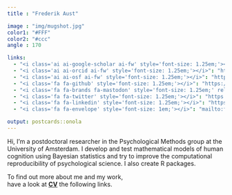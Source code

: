 ```yaml
---
title : "Frederik Aust"

image : "img/mugshot.jpg"
color1: "#FFF"
color2: "#ccc"
angle : 170

links:
  - "<i class='ai ai-google-scholar ai-fw' style='font-size: 1.25em;'></i>": "https://scholar.google.de/citations?user=8pqcwFcAAAAJ"
  - "<i class='ai ai-orcid ai-fw' style='font-size: 1.25em;'></i>": "https://orcid.org/0000-0003-4900-788X"
  - "<i class='ai ai-osf ai-fw' style='font-size: 1.25em;'></i>": "https://osf.io/zqedt/"
  - "<i class='fa fa-github' style='font-size: 1.25em;'></i>": "https://github.com/crsh"
  - "<i class='fa fa-brands fa-mastodon' style='font-size: 1.25em;' rel='me'></i>": "https://fediscience.org/\\@FrederikAust"
  - "<i class='fa fa-twitter' style='font-size: 1.25em;'></i>": "https://twitter.com/frederikaust"
  - "<i class='fa fa-linkedin' style='font-size: 1.25em;'></i>": "https://www.linkedin.com/in/frederik-aust"
  - "<i class='fa fa-envelope' style='font-size: 1em;'></i>": "mailto:f.aust@uva.nl"

output: postcards::onola
---
```


<link rel="stylesheet" href="https://cdn.jsdelivr.net/gh/jpswalsh/academicons@1/css/academicons.min.css">

Hi, I'm a postdoctoral researcher in the Psychological Methods group at the University of Amsterdam.
I develop and test mathematical models of human cognition using Bayesian statistics and try to improve the computational reproducibility of psychological science.
I also create R packages.

To find out more about me and my work,<br />have a look at [**CV**](cv.pdf) the following links.
